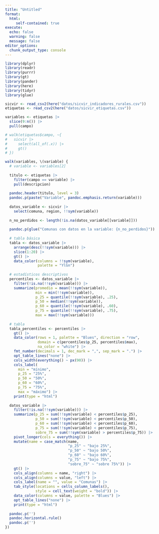 ```yaml
---
title: "Untitled"
format:
  html: 
     self-contained: true
execute: 
  echo: false
  warning: false
  message: false
editor_options: 
  chunk_output_type: console
---
```



```r
library(dplyr)
library(readr)
library(purrr)
library(gt)
library(pander)
library(here)
library(tidyr)
library(glue)
```

```r
sicvir <- read_csv2(here("datos/sicvir_indicadores_rurales.csv"))
etiquetas <- read_csv2(here("datos/sicvir_etiquetas.csv"))

variables <- etiquetas |> 
  slice(9:n()) |> 
  pull(campo)
```


```r
# walk(etiquetas$campo, ~{
#   sicvir |> 
#     select(all_of(.x)) |> 
#     gt()
# })
```

```r
walk(variables, \(variable) {
  # variable <- variables[2]
  
  titulo <- etiquetas |> 
    filter(campo == variable) |> 
    pull(descripcion)
  
  pandoc.header(titulo, level = 3)
  pandoc.p(paste("Variable", pandoc.emphasis.return(variable)))
  
  datos_variable <- sicvir |>
    select(comuna, region, !!sym(variable))
  
  n_no_perdidos <- length(!is.na(datos_variable[[variable]]))
  
  pandoc.p(glue("Comunas con datos en la variable: {n_no_perdidos}"))
  
  # tabla básica
  tabla <- datos_variable |> 
    arrange(desc(!!sym(variable))) |> 
    slice(1:20) |> 
    gt() |>
    data_color(columns = !!sym(variable),
               palette = "YlGn")
  
  # estadísticos descriptivos
  percentiles <- datos_variable |> 
    filter(!is.na(!!sym(variable))) |>
    summarize(promedio = mean(!!sym(variable)),
              min = min(!!sym(variable)),
              p_25 = quantile(!!sym(variable), .25),
              p_50 = median(!!sym(variable)),
              p_60 = quantile(!!sym(variable), .60),
              p_75 = quantile(!!sym(variable), .75),
              max = max(!!sym(variable)))
  
  # tabla
  tabla_percentiles <- percentiles |>   
    gt() |>
    data_color(rows = 1, palette = "Blues", direction = "row", 
               domain = c(percentiles$p_25, percentiles$max),
               na_color = "white") |> 
    fmt_number(decimals = 1, dec_mark = ",", sep_mark = ".") |> 
    opt_table_lines("none") |> 
    cols_width(everything() ~ px(90)) |> 
    cols_label(
      min = "mínimo",
      p_25 = "25%",
      p_50 = "50%",
      p_60 = "60%",
      p_75 = "75%",
      max = "máximo") |> 
    print(type = "html")
  
  datos_variable |> 
    filter(!is.na(!!sym(variable))) |> 
    summarize(p_25 = sum(!!sym(variable) < percentiles$p_25),
              p_50 = sum(!!sym(variable) < percentiles$p_50),
              p_60 = sum(!!sym(variable) < percentiles$p_60),
              p_75 = sum(!!sym(variable) < percentiles$p_75),
              sobre_75 = sum(!!sym(variable) > percentiles$p_75)) |> 
    pivot_longer(cols = everything()) |> 
    mutate(name = case_match(name,
                             "p_25" ~ "bajo 25%",
                             "p_50" ~ "bajo 50%",
                             "p_60" ~ "bajo 60%",
                             "p_75" ~ "bajo 75%",
                             "sobre_75" ~ "sobre 75%")) |> 
    gt() |> 
    cols_align(columns = name, "right") |> 
    cols_align(columns = value, "left") |> 
    cols_label(name = "", value = "Comunas") |> 
    tab_style(locations = cells_column_labels(),
              style = cell_text(weight = "bold")) |> 
    data_color(columns = value, palette = "Blues") |> 
    opt_table_lines("none") |> 
    print(type = "html")
  
  pandoc.p('')
  pandoc.horizontal.rule()
  pandoc.p('')
})

```
